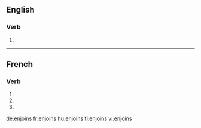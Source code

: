 ==English==

===Verb===
{{head|en|verb form}}

# {{en-third-person singular of|enjoin}}

----

==French==

===Verb===
{{fr-verb-form}}

# {{conjugation of|enjoindre||1|s|pres|ind|lang=fr}}
# {{conjugation of|enjoindre||2|s|pres|ind|lang=fr}}
# {{conjugation of|enjoindre||2|s|imp|lang=fr}}

[[de:enjoins]]
[[fr:enjoins]]
[[hu:enjoins]]
[[fi:enjoins]]
[[vi:enjoins]]